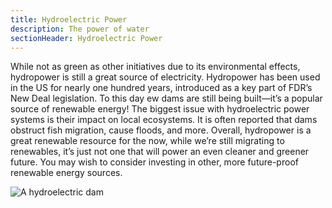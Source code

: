 ```yaml
---
title: Hydroelectric Power
description: The power of water
sectionHeader: Hydroelectric Power
---
```


While not as green as other initiatives due to its environmental effects,
hydropower is still a great source of electricity.
Hydropower has been used in the US for nearly one hundred years, introduced as a key part of FDR’s New Deal legislation.
To this day ew dams are still being built—it’s a popular source of renewable energy!
The biggest issue with hydroelectric power systems is their impact on local ecosystems.
It is often reported that dams obstruct fish migration, cause floods, and more.
Overall, hydropower is a great renewable resource for the now, while we’re still migrating to renewables,
it’s just not one that will power an even cleaner and greener future.
You may wish to consider investing in other, more future-proof renewable energy sources.

![A hydroelectric dam](/images/hydro-electric.avif)
